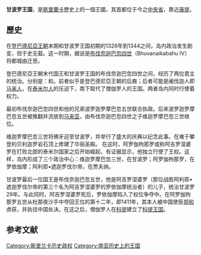 {{roughtranslation|time=2015-02-05T14:56:26+00:00}}
{{unreferenced|date=|time=2015-02-05T14:17:24+00:00}}
{{Infobox Former Country
|native_name = ගම්පොළ
|conventional_long_name = 甘波罗王国
|common_name = Gampola
|era       = 
|status    = 
|empire    = 
|government_type    = 君主制
|event_start =
|date_start  = 
|year_start  = 1341
|event_end   = 
|date_end    = 
|year_end    = 1412
|p1          = 登巴德尼亚王朝
|flag_p1     = 
|p2          = 
|flag_p2     = 
|flag_s1     = Flag of Kotte.svg
|s1          = 科提王国
|flag_s2     = 
|s2 = 
|image_flag   = 
|flag         = Raigam Flag.gif
|flag_type    = <!--- Displayed text for link under flag. Default "Flag" --->
|image_coat   = 
|symbol       = 
|symbol_type  = <!--- Displayed text for link under symbol. Default "Coat of arms" --->
|image_map    =  
|image_map_caption  = 
|capital          = [[甘波罗|甘波罗]] 
|national_motto   = 
|national_anthem  = 
|common_languages = [[僧伽罗语|僧伽罗语]], [[泰米尔语|泰米尔语]]
|currency         = 
|leader1      = [[波罗迦罗摩巴忽五世|波罗迦罗摩巴忽五世]]
|leader2      = [[维迦罗摩巴忽三世|维迦罗摩巴忽三世]]
|leader3      = [[布伐奈迦巴忽五世|布伐奈迦巴忽五世]]
|leader4      = 
|leader5      = 
|leader6      = 
|year_leader1 = 1345-1359  
|year_leader2 = 1357-1373 
|year_leader3 =1373-1406
|title_leader = [[斯里兰卡君主列表|斯里兰卡君主列表]]  
|representative1      = 
|year_representative1 = 
|representative2      =
|year_representative2 = 
|title_representative = 
|<!--- Area and population of a given year --->
|stat_year1 = <!--- year of the statistic, specify either area, population or both --->
|stat_area1 = <!--- area in square kilometres (w/o commas or spaces), area in square miles is calculated --->
|stat_pop1  = <!--- population (w/o commas or spaces), population density is calculated if area is also given --->
|footnotes= 
}}
'''甘波罗王国'''，是[[斯里蘭卡|斯里蘭卡]]歷史上的一個王國，其首都{{link-en|甘波罗|Gampola}}位于今之[[中央省_(斯里兰卡)|中央省]]，靠近[[康提|康提]]。

== 歷史 ==
在[[登巴德尼亞王朝|登巴德尼亞王朝]]末期和甘波罗王国初期的1326年到1344之间，岛内政治发生剧变，但于史无载。这一时期，据说是[[布伐奈迦巴忽四世|布伐奈迦巴忽四世]]（Bhuvanaikabahu IV）将都城由{{link-en|库鲁内加拉|Kurunegala}}迁至{{link-en|甘波罗|Gampola}}。

登巴德尼亞王朝末代国王{{link-en|波罗迦罗摩巴忽四世|Parakramabahu_IV_of_Dambadeniya}}和甘波罗王国的布伐奈迦巴忽四世之间，经历了两位君主的统治。分别是：{{link-en|布伐奈迦巴忽三世|Bhuvanaikabahu III of Dambadeniya}}和{{link-en|维阇耶巴忽五世|Vijayabahu V of Dambadeniya}}。前者似乎是登巴德尼亞王朝的后裔；后者可能是阇伐迦人即[[马来人|马来人]]，在[[泰米尔人|泰米尔人]]的压迫下，南下取代了僧伽罗人的王国。两者岛内同时行使着权力。

最初布伐奈迦巴忽四世和他的兄弟波罗迦罗摩巴忽五世联合执政。后来波罗迦罗摩巴忽五世被推翻并流放到[[马来亚|马来亚]]，由布伐奈迦巴忽四世之子维迦罗摩巴忽三世继位。

维迦罗摩巴忽三世将佛牙迎至甘波罗，并举行了盛大的庆典以纪念此事。在难于攀登的贝利迦罗岩石顶上修建了华丽圣殿。 在这时，阿罗伽拘那罗或称阿吉罗湿婆罗在打败北部的泰米尔国家之后开始崛起，有证据显示，他独立行使了王权。这样，岛内形成了三个政治中心：维迦罗摩巴忽三世，在甘波罗；阿罗伽拘那罗，在罗依伽摩；阿利耶•遮迦罗伐尔帝，在贾夫纳。

甘波罗最后一位国王是布伐奈迦巴忽五世，他是阿吉罗湿婆罗（那位战胜阿利耶•遮迦罗伐尔帝的第三个名为阿吉罗湿婆罗的罗依伽摩统治者）的儿子，统治甘波罗29年。与此同时，阿吉罗湿婆罗死后，罗依伽摩陷入了权位争夺中。在阿罗伽拘那罗五世从杜那夜沙手中夺回王位的第十二年，即1411年，其本人被中国使臣[[郑和|郑和]]虏获，并执往中国处决。在这之后，僧伽罗人在[[斯里賈亞瓦德納普拉科特|科提]]建立了[[科提王国|科提王国]]。

==参考文献==
{{Reflist}}

<!--{{Kingdoms Of Sri Lanka}}
{{Sri Lanka topics}}-->

{{DEFAULTSORT:Gampola, Kingdom of}}

[[Category:斯里兰卡历史政权|Category:斯里兰卡历史政权]]
[[Category:南亚历史上的王国|Category:南亚历史上的王国]]
